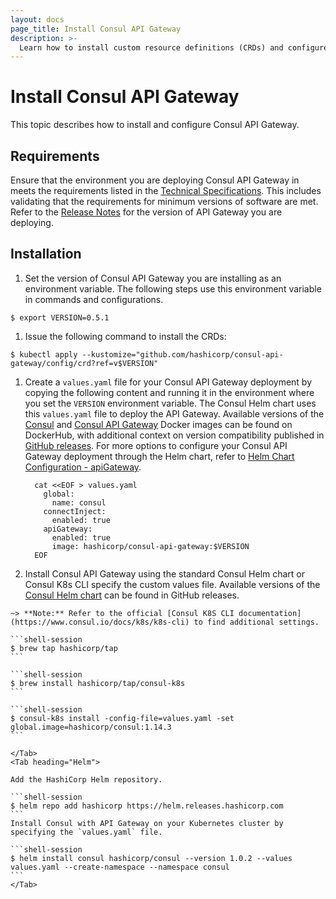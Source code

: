 ```yaml
---
layout: docs
page_title: Install Consul API Gateway
description: >-
  Learn how to install custom resource definitions (CRDs) and configure the Helm chart so that you can run Consul API Gateway on your Kubernetes deployment.
---
```


# Install Consul API Gateway

This topic describes how to install and configure Consul API Gateway.

## Requirements

Ensure that the environment you are deploying Consul API Gateway in meets the requirements listed in the [Technical Specifications][tech-specs]. This includes validating that the requirements for minimum versions of software are met. Refer to the [Release Notes][rel-notes] for the version of API Gateway you are deploying.

## Installation

1. Set the version of Consul API Gateway you are installing as an environment variable. The following steps use this environment variable in commands and configurations.

  ```shell-session
  $ export VERSION=0.5.1
  ```

1. Issue the following command to install the CRDs:

  ```shell-session
  $ kubectl apply --kustomize="github.com/hashicorp/consul-api-gateway/config/crd?ref=v$VERSION"
  ```

1. Create a `values.yaml` file for your Consul API Gateway deployment by copying the following content and running it in the environment where you set the `VERSION` environment variable. The Consul Helm chart uses this `values.yaml` file to deploy the API Gateway. Available versions of the [Consul](https://hub.docker.com/r/hashicorp/consul/tags) and [Consul API Gateway](https://hub.docker.com/r/hashicorp/consul-api-gateway/tags) Docker images can be found on DockerHub, with additional context on version compatibility published in [GitHub releases](https://github.com/hashicorp/consul-api-gateway/releases). For more options to configure your Consul API Gateway deployment through the Helm chart, refer to [Helm Chart Configuration - apiGateway](https://www.consul.io/docs/k8s/helm#apigateway).

    <CodeBlockConfig filename="values.yaml">

      ```shell
        cat <<EOF > values.yaml
          global:
            name: consul
          connectInject:
            enabled: true
          apiGateway:
            enabled: true
            image: hashicorp/consul-api-gateway:$VERSION
        EOF
      ```
    </CodeBlockConfig>

1. Install Consul API Gateway using the standard Consul Helm chart or Consul K8s CLI specify the custom values file. Available versions of the [Consul Helm chart](https://github.com/hashicorp/consul-k8s/releases) can be found in GitHub releases.

  <Tabs>
    <Tab heading="Consul K8s CLI (Mac Only)">

    ~> **Note:** Refer to the official [Consul K8S CLI documentation](https://www.consul.io/docs/k8s/k8s-cli) to find additional settings.

    ```shell-session
    $ brew tap hashicorp/tap
    ```

    ```shell-session
    $ brew install hashicorp/tap/consul-k8s
    ```

    ```shell-session
    $ consul-k8s install -config-file=values.yaml -set global.image=hashicorp/consul:1.14.3
    ```

    </Tab>
    <Tab heading="Helm">

    Add the HashiCorp Helm repository.

    ```shell-session
    $ helm repo add hashicorp https://helm.releases.hashicorp.com
    ```
    Install Consul with API Gateway on your Kubernetes cluster by specifying the `values.yaml` file.

    ```shell-session
    $ helm install consul hashicorp/consul --version 1.0.2 --values values.yaml --create-namespace --namespace consul
    ```
    </Tab>
  </Tabs>

<!--
****** KEEP ALL PAGE CONTENT ABOVE THIS LINE *******
Only Reference style links should be added below this comment
--->
[tech-specs]: /docs/api-gateway/tech-specs
[rel-notes]: /docs/release-notes
